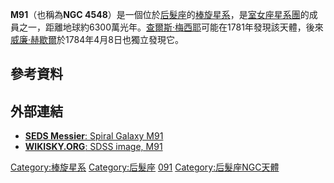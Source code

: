{{Galaxy
| name = [[梅西耶天體|梅西耶]] 95
| image = [[File:Messier91.jpg|File:Messier91.jpg]]
<small>Spiral Galaxy M91. Image courtesy of [[Nordic_Optical_Telescope|NOT]]</small>
| epoch = [[J2000|J2000]]
| type = SBb(rs)<ref name="ned">{{cite web
  | title=NASA/IPAC Extragalactic Database
  | work=Results for NGC 4548
  | url=http://nedwww.ipac.caltech.edu/
  | accessdate=2006-12-13
  | archive-date=2018-12-25
  | archive-url=https://web.archive.org/web/20181225045153/http://ned.ipac.caltech.edu/
  | dead-url=no
  }}</ref>
| ra = {{RA|12|35|26.4}}<ref name="ned" />
| dec = {{DEC|+14|29|47}}<ref name="ned" />
| dist_ly = [[1_E23_m|63 ± 16]] [[光年|Mly]] 
| dist_pc = [[1_E23_m|19 ± 5]] [[秒差距|Mpc]]
| z = 486 ± 4 [[kilometer|km]]／[[second|s]]<ref name="ned" />
| appmag_v = 11.0<ref name="ned" />
| size_v = 5′.4× 4′.3
| constellation name = [[后髮座|后髮座]]
| names =[[New_General_Catalogue|NGC]] 4548,<ref name="ned" />
[[Uppsala_General_Catalogue|UGC]] 7753,<ref name="ned" /><br />
[[Principal_Galaxies_Catalogue|PGC]] 41936,<ref name="ned" />
}}

'''M91'''（也稱為'''NGC 4548'''）是一個位於[[后髮座|后髮座]]的[[棒旋星系|棒旋星系]]，是[[室女座星系團|室女座星系團]]的成員之一，距離地球約6300萬光年。[[查爾斯·梅西耶|查爾斯·梅西耶]]可能在1781年發現該天體，後來[[威廉·赫歇爾|威廉·赫歇爾]]於1784年4月8日也獨立發現它。

== 參考資料 ==
{{Reflist}}

== 外部連結 ==
* [https://web.archive.org/web/19961221105920/http://www.seds.org/messier/m/m091.html '''SEDS Messier''': Spiral Galaxy M91]
* [http://www.wikisky.org/?object=M91&img_source=SDSS&zoom=10 '''WIKISKY.ORG''': SDSS image, M91] {{Wayback|url=http://www.wikisky.org/?object=M91&img_source=SDSS&zoom=10 |date=20200512120116 }}

{{星系小作品}}
{{梅西耶天体}}

[[Category:棒旋星系|Category:棒旋星系]]
[[Category:后髮座|Category:后髮座]]
[[Category:梅西耶天體|091]]
[[Category:后髮座NGC天體|Category:后髮座NGC天體]]